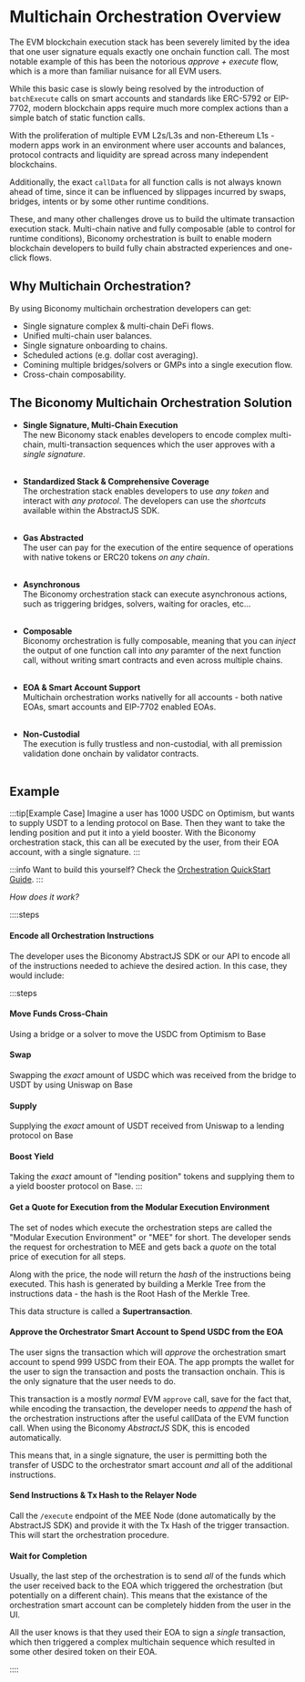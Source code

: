 # Multichain Orchestration Overview

The EVM blockchain execution stack has been severely limited by the idea that 
one user signature equals exactly one onchain function call. The most notable 
example of this has been the notorious _approve + execute_ flow, which is a more
than familiar nuisance for all EVM users.

While this basic case is slowly being resolved by the introduction of `batchExecute` 
calls on smart accounts and standards like ERC-5792 or EIP-7702, modern blockchain
apps require much more complex actions than a simple batch of static function calls. 

With the proliferation of multiple EVM L2s/L3s and non-Ethereum L1s - modern apps work
in an environment where user accounts and balances, protocol contracts and liquidity 
are spread across many independent blockchains.

Additionally, the exact `callData` for all function calls is not always known ahead of 
time, since it can be influenced by slippages incurred by swaps, bridges, intents
or by some other runtime conditions. 

These, and many other challenges drove us to build the ultimate transaction execution
stack. Multi-chain native and fully composable (able to control for runtime conditions), 
Biconomy orchestration is built to enable modern blockchain developers to build
fully chain abstracted experiences and one-click flows.   

## Why Multichain Orchestration?

By using Biconomy multichain orchestration developers can get:

- Single signature complex & multi-chain DeFi flows.
- Unified multi-chain user balances.
- Single signature onboarding to chains.
- Scheduled actions (e.g. dollar cost averaging).
- Comining multiple bridges/solvers or GMPs into a single execution flow.
- Cross-chain composability.

## The Biconomy Multichain Orchestration Solution

- **Single Signature, Multi-Chain Execution** <br/>
The new Biconomy stack enables developers to encode complex multi-chain,
multi-transaction sequences which the user approves with a *single signature*.  <br/><br/>


- **Standardized Stack & Comprehensive Coverage** <br/>
The orchestration stack enables developers to use _any token_ and interact with
_any protocol_. The developers can use the _shortcuts_ available within the 
AbstractJS SDK.<br/><br/>


- **Gas Abstracted** <br/>
The user can pay for the execution of the entire sequence of operations with 
native tokens or ERC20 tokens _on any chain_. <br/><br/>

- **Asynchronous** <br/>
The Biconomy orchestration stack can execute asynchronous actions, such as 
triggering bridges, solvers, waiting for oracles, etc... <br/><br/>

- **Composable** <br/>
Biconomy orchestration is fully composable, meaning that you can _inject_
the output of one function call into _any_ paramter of the next function call,
without writing smart contracts and even across multiple chains. <br/><br/>

- **EOA & Smart Account Support** <br/>
Multichain orchestration works nativelly for all accounts - both native EOAs, 
smart accounts and EIP-7702 enabled EOAs. <br/><br/>

- **Non-Custodial** <br/>
The execution is fully trustless and non-custodial, with all premission validation done onchain
by validator contracts. <br/><br/>

## Example 

:::tip[Example Case]
 Imagine a user has 1000 USDC on Optimism, but wants to supply USDT to a lending
 protocol on Base. Then they want to take the lending position and put it into
 a yield booster. With the Biconomy orchestration stack, this can all be executed
 by the user, from their EOA account, with a single signature. 
:::

:::info
Want to build this yourself? Check the [Orchestration QuickStart Guide](/multichain-orchestration/quickstart).
:::

_How does it work?_

::::steps
#### Encode all Orchestration Instructions
The developer uses the Biconomy AbstractJS SDK or our API to encode all of the 
instructions needed to achieve the desired action. In this case, they would include:

:::steps
#### Move Funds Cross-Chain
Using a bridge or a solver to move the USDC from Optimism to Base

#### Swap
Swapping the _exact_ amount of USDC which was received from the bridge
to USDT by using Uniswap on Base

#### Supply
Supplying the _exact_ amount of USDT received from Uniswap to a lending protocol
on Base

#### Boost Yield
Taking the _exact_ amount of "lending position" tokens and supplying them to
a yield booster protocol on Base.
:::

#### Get a Quote for Execution from the Modular Execution Environment
The set of nodes which execute the orchestration steps are called the 
"Modular Execution Environment" or "MEE" for short. The developer sends 
the request for orchestration to MEE and gets back a _quote_ on the total
price of execution for all steps.

Along with the price, the node will return the _hash_ of the instructions being
executed. This hash is generated by building a Merkle Tree from the instructions
data - the hash is the Root Hash of the Merkle Tree.

This data structure is called a **Supertransaction**.

#### Approve the Orchestrator Smart Account to Spend USDC from the EOA
The user signs the transaction which will _approve_ the orchestration 
smart account to spend 999 USDC from their EOA. The app prompts the wallet
for the user to sign the transaction and posts the transaction onchain. This
is the only signature that the user needs to do. 

This transaction is a mostly _normal_ EVM `approve` call, save 
for the fact that, while encoding the transaction, the developer needs to 
_append_ the hash of the orchestration instructions after the useful 
callData of the EVM function call. When using the Biconomy _AbstractJS_ SDK, 
this is encoded automatically.

This means that, in a single signature, the user is permitting both the transfer
of USDC to the orchestrator smart account _and_ all of the additional instructions.

#### Send Instructions & Tx Hash to the Relayer Node
Call the `/execute` endpoint of the MEE Node (done automatically by
the AbstractJS SDK) and provide it with the Tx Hash of the trigger transaction.
This will start the orchestration procedure.

#### Wait for Completion
Usually, the last step of the orchestration is to send _all_ of the funds which
the user received back to the EOA which triggered the orchestration (but potentially
on a different chain). This means that the existance of the orchestration smart
account can be completely hidden from the user in the UI.

All the user knows is that they used their EOA to sign a _single_ transaction, 
which then triggered a complex multichain sequence which resulted in some other
desired token on their EOA.

::::

